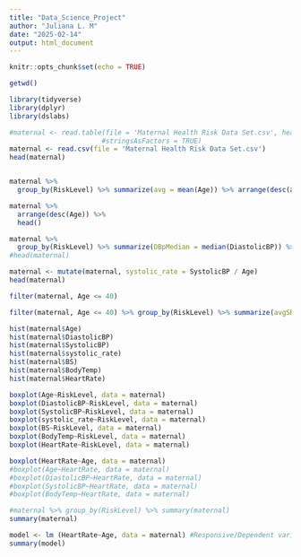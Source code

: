 ```yaml
---
title: "Data_Science_Project"
author: "Juliana L. M"
date: "2025-02-14"
output: html_document
---
```


```r
knitr::opts_chunk$set(echo = TRUE)
```

```r
getwd()
```
```r
library(tidyverse)
library(dplyr)
library(dslabs)
```

```r
#maternal <- read.table(file = 'Maternal Health Risk Data Set.csv', header = TRUE, sep = "\t",
                       #stringsAsFactors = TRUE)
maternal <- read.csv(file = 'Maternal Health Risk Data Set.csv')
head(maternal)
```
```r

```

```r
maternal %>% 
  group_by(RiskLevel) %>% summarize(avg = mean(Age)) %>% arrange(desc(avg))
```

```r
maternal %>% 
  arrange(desc(Age)) %>% 
  head()
```
```r
maternal %>% 
  group_by(RiskLevel) %>% summarize(DBpMedian = median(DiastolicBP)) %>% arrange(DBpMedian)
#head(maternal)
```
```r
maternal <- mutate(maternal, systolic_rate = SystolicBP / Age)
head(maternal)
```
```r
filter(maternal, Age <= 40) 
```
```r
filter(maternal, Age <= 40) %>% group_by(RiskLevel) %>% summarize(avgSR = mean(systolic_rate))
```
```r
hist(maternal$Age)
hist(maternal$DiastolicBP)
hist(maternal$SystolicBP)
hist(maternal$systolic_rate)
hist(maternal$BS)
hist(maternal$BodyTemp)
hist(maternal$HeartRate)
```
```r
boxplot(Age~RiskLevel, data = maternal)
boxplot(DiastolicBP~RiskLevel, data = maternal)
boxplot(SystolicBP~RiskLevel, data = maternal)
boxplot(systolic_rate~RiskLevel, data = maternal)
boxplot(BS~RiskLevel, data = maternal)
boxplot(BodyTemp~RiskLevel, data = maternal)
boxplot(HeartRate~RiskLevel, data = maternal)
```
```r
boxplot(HeartRate~Age, data = maternal)
#boxplot(Age~HeartRate, data = maternal)
#boxplot(DiastolicBP~HeartRate, data = maternal)
#boxplot(SystolicBP~HeartRate, data = maternal)
#boxplot(BodyTemp~HeartRate, data = maternal)
```

```r
#maternal %>% group_by(RiskLevel) %>% summary(maternal)
summary(maternal)
```
```r
model <- lm (HeartRate~Age, data = maternal) #Responsive/Dependent variable vs Explanatory/Independent variable
summary(model)
```
```r

```



